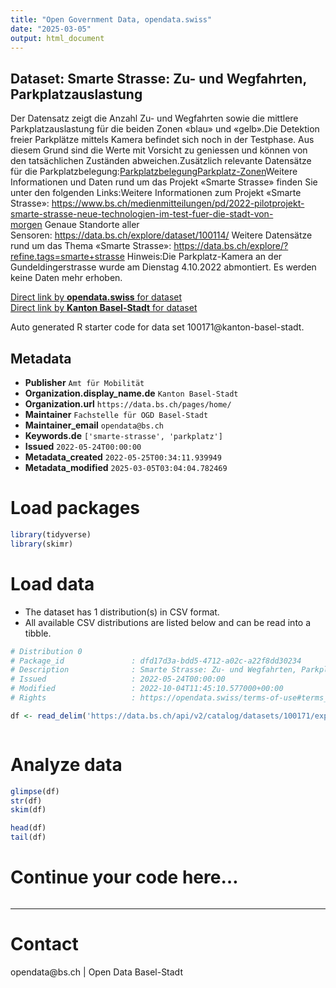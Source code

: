 ```yaml
---
title: "Open Government Data, opendata.swiss"
date: "2025-03-05"
output: html_document
---
```


## Dataset: Smarte Strasse: Zu- und Wegfahrten, Parkplatzauslastung

Der Datensatz zeigt die Anzahl Zu- und Wegfahrten sowie die mittlere Parkplatzauslastung für die beiden Zonen «blau» und «gelb».Die Detektion freier Parkplätze mittels Kamera befindet sich noch in der Testphase. Aus diesem Grund sind die Werte mit Vorsicht zu geniessen und können von den tatsächlichen Zuständen abweichen.Zusätzlich relevante Datensätze für die Parkplatzbelegung:[Parkplatzbelegung](https://data.bs.ch/explore/dataset/100160/)[Parkplatz-Zonen](https://data.bs.ch/explore/dataset/100176/)Weitere Informationen und Daten rund um das Projekt «Smarte Strasse» finden Sie unter den folgenden Links:Weitere Informationen zum Projekt «Smarte Strasse»: [https://www.bs.ch/medienmitteilungen/pd/2022-pilotprojekt-smarte-strasse-neue-technologien-im-test-fuer-die-stadt-von-morgen](https://www.bs.ch/medienmitteilungen/pd/2022-pilotprojekt-smarte-strasse-neue-technologien-im-test-fuer-die-stadt-von-morgen) Genaue Standorte aller Sensoren: [https://data.bs.ch/explore/dataset/100114/](https://data.bs.ch/explore/dataset/100114/) Weitere Datensätze rund um das Thema «Smarte Strasse»: [https://data.bs.ch/explore/?refine.tags=smarte+strasse](https://data.bs.ch/explore/?refine.tags=smarte+strasse) Hinweis:Die Parkplatz-Kamera an der Gundeldingerstrasse wurde am Dienstag 4.10.2022 abmontiert. Es werden keine Daten mehr erhoben.

[Direct link by **opendata.swiss** for dataset](https://opendata.swiss/de/dataset/smarte-strasse-zu-und-wegfahrten-parkplatzauslastung)<br>
[Direct link by **Kanton Basel-Stadt** for dataset](https://data.bs.ch/explore/dataset/100171/)

Auto generated R starter code for data set 100171@kanton-basel-stadt.

## Metadata

- **Publisher** `Amt für Mobilität`
- **Organization.display_name.de** `Kanton Basel-Stadt`
- **Organization.url** `https://data.bs.ch/pages/home/`
- **Maintainer** `Fachstelle für OGD Basel-Stadt`
- **Maintainer_email** `opendata@bs.ch`
- **Keywords.de** `['smarte-strasse', 'parkplatz']`
- **Issued** `2022-05-24T00:00:00`
- **Metadata_created** `2022-05-25T00:34:11.939949`
- **Metadata_modified** `2025-03-05T03:04:04.782469`


# Load packages

```r

library(tidyverse)
library(skimr)

```

# Load data

-   The dataset has 1 distribution(s) in CSV format.
-   All available CSV distributions are listed below and can be read into a tibble.

```r

# Distribution 0
# Package_id               : dfd17d3a-bdd5-4712-a02c-a22f8dd30234
# Description              : Smarte Strasse: Zu- und Wegfahrten, Parkplatzauslastung (csv)
# Issued                   : 2022-05-24T00:00:00
# Modified                 : 2022-10-04T11:45:10.577000+00:00
# Rights                   : https://opendata.swiss/terms-of-use#terms_by

df <- read_delim('https://data.bs.ch/api/v2/catalog/datasets/100171/exports/csv?use_labels=true')



```

# Analyze data

```r

glimpse(df)
str(df)
skim(df)

head(df)
tail(df)

```

# Continue your code here...

```r

```

------------------------------------------------------------------------

# Contact

opendata@bs.ch | Open Data Basel-Stadt
